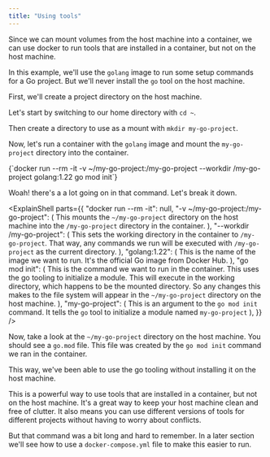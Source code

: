 ```yaml
---
title: "Using tools"
---
```




Since we can mount volumes from the host machine into a container, we can use docker to run tools that are installed in a container, but not on the host machine.

In this example, we'll use the `golang` image to run some setup commands for a Go project. But we'll never install the `go` tool on the host machine.

First, we'll create a project directory on the host machine.

Let's start by switching to our home directory with `cd ~`.

Then create a directory to use as a mount with `mkdir my-go-project`.

Now, let's run a container with the `golang` image and mount the `my-go-project` directory into the container.

<Terminal>
  {`docker run --rm -it -v ~/my-go-project:/my-go-project --workdir /my-go-project golang:1.22 go mod init`}
</Terminal>

Woah! there's a a lot going on in that command. Let's break it down.

<ExplainShell
  parts={{
    "docker run --rm -it": null,
    "-v ~/my-go-project:/my-go-project": (
      <Markdown>
        This mounts the `~/my-go-project` directory on the host machine into the
        `/my-go-project` directory in the container.
      </Markdown>
    ),
    "--workdir /my-go-project": (
      <Markdown>
        This sets the working directory in the container to `/my-go-project`.
        That way, any commands we run will be executed with `/my-go-project` as
        the current directory.
      </Markdown>
    ),
    "golang:1.22": (
      <Markdown>
        This is the name of the image we want to run. It's the official Go image
        from Docker Hub.
      </Markdown>
    ),
    "go mod init": (
      <Markdown>
        This is the command we want to run in the container. This uses the go
        tooling to initialize a module. This will execute in the working
        directory, which happens to be the mounted directory. So any changes
        this makes to the file system will appear in the `~/my-go-project`
        directory on the host machine.
      </Markdown>
    ),
    "my-go-project": (
      <Markdown>
        This is an argument to the `go mod init` command. It tells the `go` tool
        to initialize a module named `my-go-project`
      </Markdown>
    ),
  }}
/>

Now, take a look at the `~/my-go-project` directory on the host machine. You should see a `go.mod` file. This file was created by the `go mod init` command we ran in the container.

This way, we've been able to use the go tooling without installing it on the host machine.

This is a powerful way to use tools that are installed in a container, but not on the host machine. It's a great way to keep your host machine clean and free of clutter. It also means you can use different versions of tools for different projects without having to worry about conflicts.

But that command was a bit long and hard to remember. In a later section we'll see how to use a `docker-compose.yml` file to make this easier to run.

